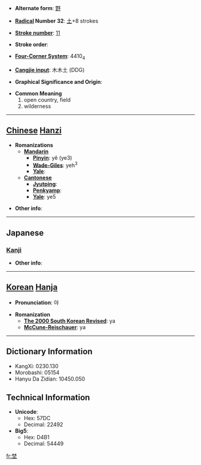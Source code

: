 * '''Alternate form''': [[野]]

* '''[[Wiktionary:Chinese radical index| Radical]] Number 32''': [[Wiktionary:Chinese radical index 土|土]]+8 strokes

* '''[[Wiktionary:Chinese total strokes index|Stroke number]]''': [[Wiktionary:Chinese total strokes index 11|11]]

* '''Stroke order''': 

* '''[[Wiktionary:Chinese four corner index|Four-Corner System]]''': 4410<sub>4</sub>

* '''[[Wiktionary:Chinese Cangjie index|Cangjie input]]''': 木木土 (DDG)

* '''Graphical Significance and Origin''': 

* '''Common Meaning'''
*#open country, field
*# wilderness


----

== [[Chinese]] [[Hanzi]] ==

* '''Romanizations'''
** '''[[Mandarin]]'''
*** '''[[Pinyin]]''': yě (ye3)
*** '''[[Wade-Giles]]''': yeh<sup>3</sup>
*** '''[[Yale]]''': 
** '''[[Cantonese]]'''
*** '''[[Jyutping]]''':
*** '''[[Penkyamp]]''': 
*** '''[[Yale]]''': ye5

* '''Other info''': 

----

==Japanese==
===[[Kanji]]===
{{kanji|on readings=[[しょ]] (sho), [[や]] (ya)|kun readings=[[の]] (no)}}

* '''Other info''':  

----

== [[Korean]] [[Hanja]] ==

* '''Pronunciation''': 야

* '''Romanization'''
** '''[[The 2000 South Korean Revised Romanization|The 2000 South Korean Revised]]''': ya
** '''[[McCune-Reischauer]]''': ya

----

== Dictionary Information ==

* KangXi: 0230.130
* Morobashi: 05154
* Hanyu Da Zidian: 10450.050

== Technical Information ==

* '''Unicode''':
** Hex: 57DC
** Decimal: 22492
* '''Big5''':
** Hex: D4B1
** Decimal: 54449

[[fr:埜]]